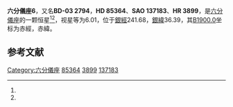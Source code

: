 {{Starbox begin
| name = 六分儀座6
}}
{{Starbox observe
| epoch = [[J2000.0|J2000.0]]
| constell = [[六分儀座|六分儀座]]<ref name=SIMBAD>{{cite web
 | url=http://simbad.u-strasbg.fr/simbad/sim-id?Ident=HR+3899
 | title =Pulsating variable Star
 | publisher=Centre de Données astronomiques de Strasbourg
 | work=SIMBAD
 | accessdate=2012-07-13}}</ref><ref name=DATA>{{cite web
 | url=http://vizier.u-strasbg.fr/viz-bin/VizieR-5?-out.add=.&-source=5050&-corr=PK=HR&-out.max=9999&HR=3899
 | title =VizieR Detailed Page
 | accessdate=2012-07-13}}</ref>
| 星官 = 
| ra = {{RA|9|51|14}}<ref name=SIMBAD /><ref name=DATA />
| dec = {{DEC|-4|14|36}}<ref name=SIMBAD /><ref name=DATA />
| appmag_v = 6.01<ref name=SIMBAD /><ref name=DATA />
}}
{{Starbox character
| class = A8III<ref name=SIMBAD /><ref name=DATA />
| b-v = 0.17<ref name=SIMBAD /><ref name=DATA />
| u-b = 0.11<ref name=SIMBAD /><ref name=DATA />
| r-i = <ref name=SIMBAD /><ref name=DATA />
| variable = 
}}
{{Starbox astrometry
| radial_v = 0.11
| prop_mo_ra = -10
| parallax = 
| p_error = 
}}
{{Starbox catalog
| names =BD-03 2794，[[SAO星表|SAO]] 137183，[[HD星表|HD]] 85364，[[HR星表|HR]] 3899}}
{{Starbox reference |Simbad=HR+3899}}
{{Starbox end}}

'''六分儀座6'''，又名'''BD-03 2794'''，'''HD 85364'''、'''SAO 137183'''、'''HR 3899'''，是[[六分儀座|六分儀座]]的一颗恒星<ref name=SIMBAD /><ref name=DATA />，视星等为6.01，位于[[銀道座標系|銀經]]241.68，[[銀道座標系|銀緯]]36.39，其[[B1900.0|B1900.0]]坐标为赤經{{RA|9|46|11.6}}，赤緯{{DEC|-3|36.39|29}}。

== 参考文献 ==
{{reflist}}

{{六分仪座恒星}}

[[Category:六分儀座|Category:六分儀座]]
[[Category:HD和HDE天體|85364]]
[[Category:HR天體|3899]]
[[Category:SAO天體|137183]]


{{star-stub}}